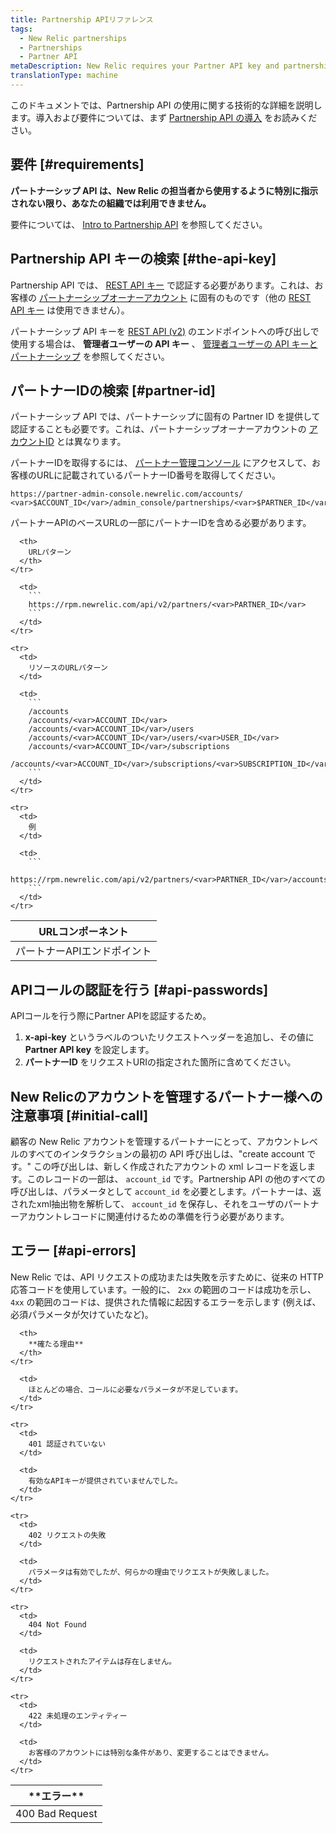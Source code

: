 ```yaml
---
title: Partnership APIリファレンス
tags:
  - New Relic partnerships
  - Partnerships
  - Partner API
metaDescription: New Relic requires your Partner API key and partnership account ID to authenticate Partner API calls using the JSON REST format.
translationType: machine
---
```


このドキュメントでは、Partnership API の使用に関する技術的な詳細を説明します。導入および要件については、まず [Partnership API の導入](/docs/new-relic-partnerships/partner-integration-guide/partner-account-maintenance/partner-api/) をお読みください。

## 要件 [#requirements]

**パートナーシップ API は、New Relic の担当者から使用するように特別に指示されない限り、あなたの組織では利用できません。**

要件については、 [Intro to Partnership API](/docs/new-relic-partnerships/partner-integration-guide/partner-account-maintenance/partner-api/) を参照してください。

## Partnership API キーの検索 [#the-api-key]

Partnership API では、 [REST API キー](/docs/apis/getting-started/intro-apis/understand-new-relic-api-keys#rest-api) で認証する必要があります。これは、お客様の [パートナーシップオーナーアカウント](/docs/new-relic-partnerships/partner-integration-guide/partner-account-maintenance/partnership-accounts-users-subscriptions#partner-owner) に固有のものです（他の [REST API キー](/docs/apis/rest-api-v2/getting-started/introduction-new-relic-rest-api-v2#api_key) は使用できません）。

パートナーシップ API キーを [REST API (v2)](/docs/apis/rest-api-v2/getting-started/introduction-new-relic-rest-api-v2) のエンドポイントへの呼び出しで使用する場合は、 **管理者ユーザーの API キー** 、 [管理者ユーザーの API キーとパートナーシップ](/docs/apis/rest-api-v2/requirements/admins-api-key-partnerships) を参照してください。

## パートナーIDの検索 [#partner-id]

パートナーシップ API では、パートナーシップに固有の Partner ID を提供して認証することも必要です。これは、パートナーシップオーナーアカウントの [アカウントID](/docs/accounts/install-new-relic/account-setup/account-id) とは異なります。

パートナーIDを取得するには、 [パートナー管理コンソール](/docs/accounts-partnerships/partner-integration-guide/getting-started/partnership-admin-console) にアクセスして、お客様のURLに記載されているパートナーID番号を取得してください。

```
https://partner-admin-console.newrelic.com/accounts/​<var>$ACCOUNT_ID</var>/admin_console/partnerships/<var>$PARTNER_ID</var>
```

パートナーAPIのベースURLの一部にパートナーIDを含める必要があります。

<table>
  <thead>
    <tr>
      <th style={{ width: "200px" }}>
        URLコンポーネント
      </th>

      <th>
        URLパターン
      </th>
    </tr>
  </thead>

  <tbody>
    <tr>
      <td>
        パートナーAPIエンドポイント
      </td>

      <td>
        ```
        https://rpm.newrelic.com/api/v2/partners/<var>PARTNER_ID</var>
        ```
      </td>
    </tr>

    <tr>
      <td>
        リソースのURLパターン
      </td>

      <td>
        ```
        /accounts
        /accounts/<var>ACCOUNT_ID</var>
        /accounts/<var>ACCOUNT_ID</var>/users
        /accounts/<var>ACCOUNT_ID</var>/users/<var>USER_ID</var>
        /accounts/<var>ACCOUNT_ID</var>/subscriptions
        /accounts/<var>ACCOUNT_ID</var>/subscriptions/<var>SUBSCRIPTION_ID</var>
        ```
      </td>
    </tr>

    <tr>
      <td>
        例
      </td>

      <td>
        ```
        https://rpm.newrelic.com/api/v2/partners/<var>PARTNER_ID</var>/accounts/<var>ACCOUNT_ID</var>
        ```
      </td>
    </tr>
  </tbody>
</table>

## APIコールの認証を行う [#api-passwords]

APIコールを行う際にPartner APIを認証するため。

1. **x-api-key** というラベルのついたリクエストヘッダーを追加し、その値に **Partner API key** を設定します。
2. **パートナーID** をリクエストURIの指定された箇所に含めてください。

## New Relicのアカウントを管理するパートナー様への注意事項 [#initial-call]

顧客の New Relic アカウントを管理するパートナーにとって、アカウントレベルのすべてのインタラクションの最初の API 呼び出しは、"create account です。" この呼び出しは、新しく作成されたアカウントの xml レコードを返します。このレコードの一部は、 `account_id` です。Partnership API の他のすべての呼び出しは、パラメータとして `account_id` を必要とします。パートナーは、返されたxml抽出物を解析して、 `account_id` を保存し、それをユーザのパートナーアカウントレコードに関連付けるための準備を行う必要があります。

## エラー [#api-errors]

New Relic では、API リクエストの成功または失敗を示すために、従来の HTTP 応答コードを使用しています。一般的に、 `2xx` の範囲のコードは成功を示し、 `4xx` の範囲のコードは、提供された情報に起因するエラーを示します (例えば、必須パラメータが欠けていたなど)。

<table>
  <thead>
    <tr>
      <th width={200}>
        **エラー**
      </th>

      <th>
        **確たる理由**
      </th>
    </tr>
  </thead>

  <tbody>
    <tr>
      <td>
        400 Bad Request
      </td>

      <td>
        ほとんどの場合、コールに必要なパラメータが不足しています。
      </td>
    </tr>

    <tr>
      <td>
        401 認証されていない
      </td>

      <td>
        有効なAPIキーが提供されていませんでした。
      </td>
    </tr>

    <tr>
      <td>
        402 リクエストの失敗
      </td>

      <td>
        パラメータは有効でしたが、何らかの理由でリクエストが失敗しました。
      </td>
    </tr>

    <tr>
      <td>
        404 Not Found
      </td>

      <td>
        リクエストされたアイテムは存在しません。
      </td>
    </tr>

    <tr>
      <td>
        422 未処理のエンティティー
      </td>

      <td>
        お客様のアカウントには特別な条件があり、変更することはできません。
      </td>
    </tr>
  </tbody>
</table>
